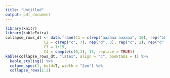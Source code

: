 ```yaml
---
title: "Untitled"
output: pdf_document
---
```


```r
library(knitr)
library(kableExtra)
collapse_rows_dt <- data.frame(C1 = c(rep("aaaaaa aaaaaa", 10), rep("bbbbb bbbbbb", 5)),
                 C2 = c(rep("c", 7), rep("d", 3), rep("c", 2), rep("d", 3)),
                 C3 = 1:15,
                 C4 = sample(c(0,1), 15, replace = TRUE))
kable(collapse_rows_dt, "latex", align = "c", booktabs = T) %>%
  kable_styling() %>%
  column_spec(1, bold=T, width = "2em") %>%
  collapse_rows(1:2)
```
